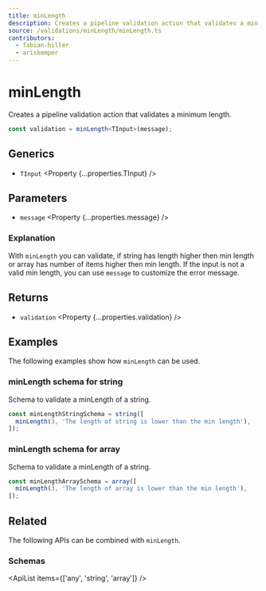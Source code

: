 ```yaml
---
title: minLength
description: Creates a pipeline validation action that validates a min length.
source: /validations/minLength/minLength.ts
contributors:
  - fabian-hiller
  - ariskemper
---
```



# minLength

Creates a pipeline validation action that validates a minimum length.

```ts
const validation = minLength<TInput>(message);
```

## Generics

- `TInput` <Property {...properties.TInput} />

## Parameters

- `message` <Property {...properties.message} />

### Explanation

With `minLength` you can validate, if string has length higher then min length or array has number of items higher then min length. If the input is not a valid min length, you can use `message` to customize the error message.

## Returns

- `validation` <Property {...properties.validation} />

## Examples

The following examples show how `minLength` can be used.

### minLength schema for string

Schema to validate a minLength of a string.

```ts
const minLengthStringSchema = string([
  minLength(3, 'The length of string is lower than the min length'),
]);
```

### minLength schema for array

Schema to validate a minLength of a string.

```ts
const minLengthArraySchema = array([
  minLength(3, 'The length of array is lower than the min length'),
]);
```

## Related

The following APIs can be combined with `minLength`.

### Schemas

<ApiList items={['any', 'string', 'array']} />
